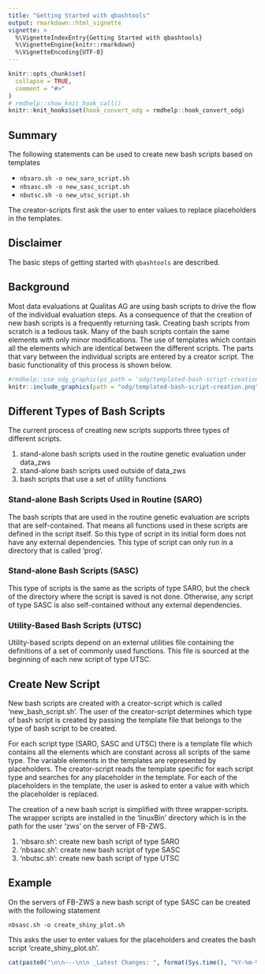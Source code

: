 ```yaml
---
title: "Getting Started with qbashtools"
output: rmarkdown::html_vignette
vignette: >
  %\VignetteIndexEntry{Getting Started with qbashtools}
  %\VignetteEngine{knitr::rmarkdown}
  %\VignetteEncoding{UTF-8}
---
```


```r
knitr::opts_chunk$set(
  collapse = TRUE,
  comment = "#>"
)
# rmdhelp::show_knit_hook_call()
knitr::knit_hooks$set(hook_convert_odg = rmdhelp::hook_convert_odg)
```


## Summary
The following statements can be used to create new bash scripts based on templates

* `nbsaro.sh -o new_saro_script.sh`
* `nbsasc.sh -o new_sasc_script.sh`
* `nbutsc.sh -o new_utsc_script.sh`

The creator-scripts first ask the user to enter values to replace placeholders in the templates.


## Disclaimer
The basic steps of getting started with `qbashtools` are described.


## Background
Most data evaluations at Qualitas AG are using bash scripts to drive the flow of the individual evaluation steps. As a consequence of that the creation of new bash scripts is a frequently returning task. Creating bash scripts from scratch is a tedious task. Many of the bash scripts contain the same elements with only minor modifications. The use of templates which contain all the elements which are identical between the different scripts. The parts that vary between the individual scripts are entered by a creator script. The basic functionality of this process is shown below.

```r
#rmdhelp::use_odg_graphic(ps_path = 'odg/templated-bash-script-creation.odg')
knitr::include_graphics(path = "odg/templated-bash-script-creation.png")
```
 

## Different Types of Bash Scripts
The current process of creating new scripts supports three types of different scripts.

1. stand-alone bash scripts used in the routine genetic evaluation under data_zws
2. stand-alone bash scripts used outside of data_zws
3. bash scripts that use a set of utility functions


### Stand-alone Bash Scripts Used in Routine (SARO)
The bash scripts that are used in the routine genetic evaluation are scripts that are self-contained. That means all functions used in these scripts are defined in the script itself. So this type of script in its initial form does not have any external dependencies. This type of script can only run in a directory that is called 'prog'. 


### Stand-alone Bash Scripts (SASC)
This type of scripts is the same as the scripts of type SARO, but the check of the directory where the script is saved is not done. Otherwise, any script of type SASC is also self-contained without any external dependencies.


### Utility-Based Bash Scripts (UTSC)
Utility-based scripts depend on an external utilities file containing the definitions of a set of commonly used functions. This file is sourced at the beginning of each new script of type UTSC.  


## Create New Script
New bash scripts are created with a creator-script which is called 'new_bash_script.sh'. The user of the creator-script determines which type of bash script is created by passing the template file that belongs to the type of bash script to be created. 

For each script type (SARO, SASC and UTSC) there is a template file which contains all the elements which are constant across all scripts of the same type. The variable elements in the templates are represented by placeholders. The creator-script reads the template specific for each script type and searches for any placeholder in the template. For each of the placeholders in the template, the user is asked to enter a value with which the placeholder is replaced. 

The creation of a new bash script is simplified with three wrapper-scripts. The wrapper scripts are installed in the 'linuxBin' directory which is in the path for the user 'zws' on the server of FB-ZWS.

1. 'nbsaro.sh': create new bash script of type SARO
2. 'nbsasc.sh': create new bash script of type SASC
3. 'nbutsc.sh': create new bash script of type UTSC


## Example
On the servers of FB-ZWS a new bash script of type SASC can be created with the following statement

```
nbsasc.sh -o create_shiny_plot.sh
```

This asks the user to enter values for the placeholders and creates the bash script 'create_shiny_plot.sh'. 

```r
cat(paste0("\n\n---\n\n _Latest Changes: ", format(Sys.time(), "%Y-%m-%d %H:%M:%S"), " (", Sys.info()[["user"]], ")_", collapse = ''), "\n")
```


